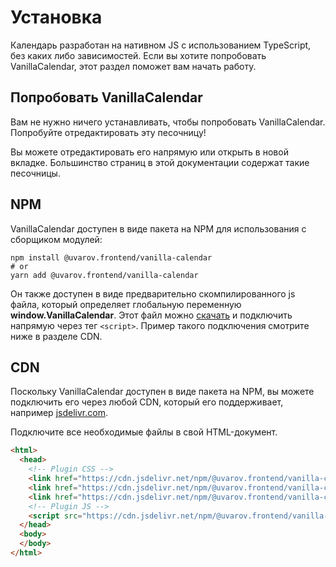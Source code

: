 # Установка

Календарь разработан на нативном JS с использованием TypeScript, без каких либо зависимостей. Если вы хотите попробовать VanillaCalendar, этот раздел поможет вам начать работу.

## Попробовать VanillaCalendar

Вам не нужно ничего устанавливать, чтобы попробовать VanillaCalendar. Попробуйте отредактировать эту песочницу!

<Sandbox example="try-vanilla-calendar" />

Вы можете отредактировать его напрямую или открыть в новой вкладке. Большинство страниц в этой документации содержат такие песочницы.

## NPM

VanillaCalendar доступен в виде пакета на NPM для использования с сборщиком модулей:

```shell
npm install @uvarov.frontend/vanilla-calendar
# or
yarn add @uvarov.frontend/vanilla-calendar
```

Он также доступен в виде предварительно скомпилированного js файла, который определяет глобальную переменную **window.VanillaCalendar**.
Этот файл можно <a href="https://cdn.jsdelivr.net/npm/@uvarov.frontend/vanilla-calendar/build/vanilla-calendar.min.js" rel="noreferrer" target="_blank">скачать</a> и подключить напрямую через тег `<script>`. Пример такого подключения смотрите ниже в разделе CDN.

## CDN

Поскольку VanillaCalendar доступен в виде пакета на NPM, вы можете подключить его через любой CDN, который его поддерживает, например <a href="https://cdn.jsdelivr.net/npm/@uvarov.frontend/vanilla-calendar/build/" rel="noreferrer" target="_blank">jsdelivr.com</a>.

Подключите все необходимые файлы в свой HTML-документ.

```html
<html>
  <head>
    <!-- Plugin CSS -->
    <link href="https://cdn.jsdelivr.net/npm/@uvarov.frontend/vanilla-calendar/build/vanilla-calendar.min.css" rel="stylesheet">
    <link href="https://cdn.jsdelivr.net/npm/@uvarov.frontend/vanilla-calendar/build/themes/light.min.css" rel="stylesheet">
    <link href="https://cdn.jsdelivr.net/npm/@uvarov.frontend/vanilla-calendar/build/themes/dark.min.css" rel="stylesheet">
    <!-- Plugin JS -->
    <script src="https://cdn.jsdelivr.net/npm/@uvarov.frontend/vanilla-calendar/build/vanilla-calendar.min.js" defer></script>
  </head>
  <body>
  </body>
</html>
```
